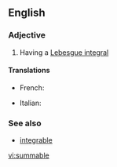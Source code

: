 ==English==

===Adjective===
{{en-adj}}

# {{maths|of a function}} Having a [[Lebesgue integral]]

====Translations====
{{trans-top}}
* French: {{t+|fr|sommable}}
{{trans-mid}}
* Italian: {{t-|it|sommabile}}
{{trans-bottom}}

===See also===
* [[integrable]]

[[vi:summable]]